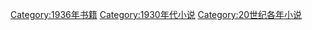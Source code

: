 [[Category:1936年书籍|Category:1936年书籍]]
[[Category:1930年代小说|Category:1930年代小说]]
[[Category:20世纪各年小说|Category:20世纪各年小说]]